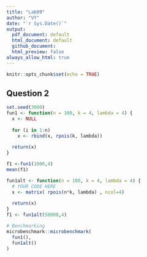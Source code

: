 ```yaml
---
title: "Lab09"
author: "VY"
date: "`r Sys.Date()`"
output: 
  pdf_document: default
  html_document: default
  github_document: 
  html_preview: false
always_allow_html: true
---
```


```r
knitr::opts_chunk$set(echo = TRUE)
```

## Question 2

```r
set.seed(3000)
fun1 <- function(n = 100, k = 4, lambda = 4) {
  x <- NULL
  
  for (i in 1:n)
    x <- rbind(x, rpois(k, lambda))
  
  return(x)
}

f1 <-fun1(1000,4)
mean(f1)

fun1alt <- function(n = 100, k = 4, lambda = 4) {
  # YOUR CODE HERE
  x <- matrix( rpois(n*k, lambda) , ncol=4)
  
  return(x)
}
f1 <- fun1alt(50000,4)

# Benchmarking
microbenchmark::microbenchmark(
  fun1(),
  fun1alt()
)
```

```r

```


